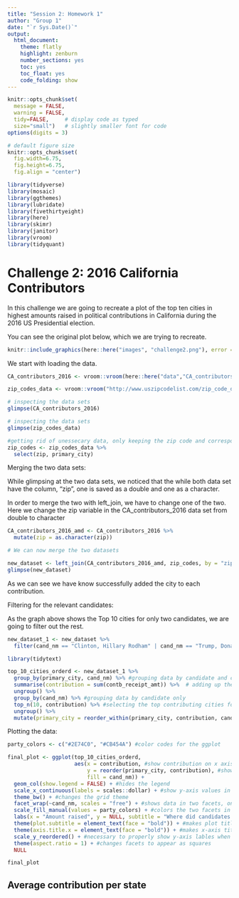 ```yaml
---
title: "Session 2: Homework 1"
author: "Group 1"
date: "`r Sys.Date()`"
output:
  html_document:
    theme: flatly
    highlight: zenburn
    number_sections: yes
    toc: yes
    toc_float: yes
    code_folding: show
---
```



```r
knitr::opts_chunk$set(
  message = FALSE, 
  warning = FALSE, 
  tidy=FALSE,     # display code as typed
  size="small")   # slightly smaller font for code
options(digits = 3)

# default figure size
knitr::opts_chunk$set(
  fig.width=6.75, 
  fig.height=6.75,
  fig.align = "center")
```


```r
library(tidyverse)
library(mosaic)
library(ggthemes)
library(lubridate)
library(fivethirtyeight)
library(here)
library(skimr)
library(janitor)
library(vroom)
library(tidyquant)
```


# Challenge 2: 2016 California Contributors

In this challenge we are going to recreate a plot of the top ten cities in highest amounts raised in political contributions in California during the 2016 US Presidential election.

You can see the original plot below, which we are trying to recreate.

```r
knitr::include_graphics(here::here("images", "challenge2.png"), error = FALSE)
```
We start with loading the data.

```r

CA_contributors_2016 <- vroom::vroom(here::here("data","CA_contributors_2016.csv")) # Loading Contribution Data Set

zip_codes_data <- vroom::vroom("http://www.uszipcodelist.com/zip_code_database.csv")

# inspecting the data sets
glimpse(CA_contributors_2016) 

# inspecting the data sets
glimpse(zip_codes_data)

#getting rid of unessecary data, only keeping the zip code and corresponding city
zip_codes <- zip_codes_data %>% 
  select(zip, primary_city)

```
Merging the two data sets:

While glimpsing at the two data sets, we noticed that the while both data set have the column, "zip", one is saved as a double and one as a character.

In order to merge the two with left_join, we have to change one of the two. Here we change the zip variable in the CA_contributors_2016 data set from double to character
```r

CA_contributors_2016_amd <- CA_contributors_2016 %>%
  mutate(zip = as.character(zip))

# We can now merge the two datasets

new_dataset <- left_join(CA_contributors_2016_amd, zip_codes, by = "zip") #joining the two data set using the variable "zip" which is present in both datasets
glimpse(new_dataset)

```


As we can see we have know successfully added the city to each contribution.

Filtering for the relevant candidates:

As the graph above shows the Top 10 cities for only two candidates, we are going to filter out the rest.
  
```r

new_dataset_1 <- new_dataset %>% 
  filter(cand_nm == "Clinton, Hillary Rodham" | cand_nm == "Trump, Donald J.") #filter for Trump and Clinton


```

```r

library(tidytext)

top_10_cities_orderd <- new_dataset_1 %>% 
  group_by(primary_city, cand_nm) %>% #grouping data by candidate and city
  summarise(contribution = sum(contb_receipt_amt)) %>%  # adding up the contributions for each candidate and city
  ungroup() %>% 
  group_by(cand_nm) %>% #grouping data by candidate only
  top_n(10, contribution) %>% #selecting the top contributing cities for each group
  ungroup() %>% 
  mutate(primary_city = reorder_within(primary_city, contribution, cand_nm)) #reordering the cities by contribution for each candidate


```

Plotting the data:

```r

party_colors <- c("#2E74C0", "#CB454A") #color codes for the ggplot

final_plot <- ggplot(top_10_cities_orderd, 
                     aes(x = contribution, #show contribution on x axis
                         y = reorder(primary_city, contribution), #shows cities on y axis, orderd by contribution
                         fill = cand_nm)) + 
  geom_col(show.legend = FALSE) + #hides the legend
  scale_x_continuous(labels = scales::dollar) + #show y-axis values in dollar
  theme_bw() + #changes the grid theme
  facet_wrap(~cand_nm, scales = "free") + #shows data in two facets, one for each candidate
  scale_fill_manual(values = party_colors) + #colors the two facets in blue and red
  labs(x = "Amount raised", y = NULL, subtitle = "Where did candidates raise the most money?") + #formats lables and plot titles
  theme(plot.subtitle = element_text(face = "bold")) + #makes plot title bold
  theme(axis.title.x = element_text(face = "bold")) + #makes x-axis title bold
  scale_y_reordered() + #necessary to properly show y-axis lables when "reorder_within" function is used
  theme(aspect.ratio = 1) + #changes facets to appear as squares
  NULL

final_plot
```






## Average contribution per state





